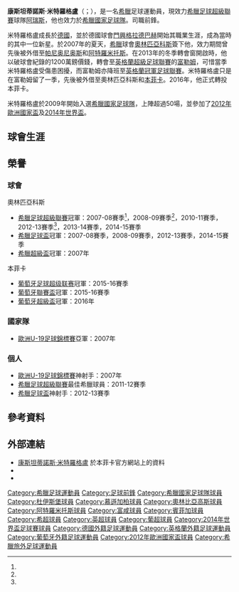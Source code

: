 {{noteTA|G1=football|G2=UEFA|G3=EPL|G4=德甲
|1=zh-hans:康斯坦蒂诺斯;zh-hk:康斯坦丁諾斯;zh-tw:康斯坦蒂諾斯;
|2=zh-hans:米特罗格卢;zh-hk:美度古;zh-tw:米特羅格盧;
|3=zh-hans:泛伊奥尼亚; zh-hant:彭里安奧斯;zh-tw:泛伊奧尼亞;
|4=zh-hans:阿瑞斯; zh-hant:阿里斯;
}}
{{Infobox football biography
| name        = 康斯坦蒂諾斯·米特羅格盧<br>Konstantinos Mitroglou
| image       = 20130814 AT-GR Kostas Mitroglou 2795.jpg
| image_size  = 200
| caption     = 2013年，米特羅格盧替[[希臘國家足球隊|希臘國家足球隊]]上陣
| fullname    = Konstantinos Mitroglou<ref>{{Cite news|title=Premier League Clubs submit Squad Lists |url=http://www.premierleague.com/content/dam/premierleague/site-content/News/publications/squad-lists/Premier-League-Squad-Lists-January-2014.pdf |publisher=Premier League |format=PDF |page=14 |date=2014-02-04 |accessdate=2014-02-09 |language=en |deadurl=yes |archiveurl=https://web.archive.org/web/20140809120722/http://www.premierleague.com/content/dam/premierleague/site-content/News/publications/squad-lists/Premier-League-Squad-Lists-January-2014.pdf |archivedate=2014-08-09 }}</ref>
| nickname            = Mitrogoal<ref>{{cite web |url=http://www.sentragoal.gr/article.asp?catid=16607&subid=2&pubid=129511541 |title=My name is Goal... MitroGoal! |publisher=sentragoal.gr |date=2013-10-04 |language=en |deadurl=yes |archiveurl=https://web.archive.org/web/20140523225408/http://www.sentragoal.gr/article.asp?catid=16607&subid=2&pubid=129511541 |archivedate=2014-05-23 }}</ref><ref>{{cite web |url=http://uk.reuters.com/article/2014/03/28/uk-soccer-england-fulham-idUKBREA2R1DQ20140328 |title=Mitrogoal back soon for Fulham, says Magath |publisher=Reuters |date=2014-03-28 |language=en |accessdate=2017-04-30 |archive-date=2014-05-24 |archive-url=https://web.archive.org/web/20140524022634/http://uk.reuters.com/article/2014/03/28/uk-soccer-england-fulham-idUKBREA2R1DQ20140328 |dead-url=no }}</ref>、Pistolero<ref>{{cite web |url= http://www.protothema.gr/sports/article/54141/kostas-mhtrogloy-pistolero-apo-moro-paidi/ |title= Κώστας Μήτρογλου: Πιστολέρο από... μωρό παιδί! |publisher= Proto Thema |date= 2009-12-06 |language= el |accessdate= 2017-04-30 |archive-date= 2018-11-25 |archive-url= https://web.archive.org/web/20181125115802/https://www.protothema.gr/sports/article/54141/kostas-mhtrogloy-pistolero-apo-moro-paidi/ |dead-url= no }}</ref><ref>{{cite web |url=http://www.dailymail.co.uk/sport/football/article-2549720/Move-Dimitar-Berbatov-firecracker-Kostas-Mitroglou-man-save-Fulham-drop.html |title=Move over Berbatov, Greek firecracker Mitroglou is the man to save Fulham from the drop |publisher=Daily Mail |date=2014-01-31 |language=en |accessdate=2017-04-30 |archive-date=2016-04-23 |archive-url=https://web.archive.org/web/20160423223139/http://www.dailymail.co.uk/sport/football/article-2549720/Move-Dimitar-Berbatov-firecracker-Kostas-Mitroglou-man-save-Fulham-drop.html |dead-url=no }}</ref>
| height      = {{height|m=1.88}}<ref name=si>{{cite web|url=http://sports.sportsillustrated.cnn.com/uefa/players.asp?player=64166|title=#23 Konstantinos Mitroglou|work=Europa League|publisher=SI.com|accessdate=2013-02-10|language=en|deadurl=yes|archiveurl=https://web.archive.org/web/20131220013004/http://sports.sportsillustrated.cnn.com/uefa/players.asp?player=64166|archivedate=2013-12-20}}</ref>
| birth_place =  [[希臘|希臘]][[卡瓦拉|卡瓦拉]]<ref name="si"/>
| birth_date  = {{birth date and age|df=yes|1988|03|12}}<ref name=si/>
| currentclub = [[阿瑞斯足球俱乐部|阿瑞斯]]
| clubnumber = 14
| position    =[[前鋒_(足球)|前鋒]] 
| youthyears1 = 2001–2005 | youthclubs1 = [[杜伊斯堡足球俱樂部|杜伊斯堡]]
| youthyears2 = 2005–2006 | youthclubs2 = [[門興格拉德巴赫足球俱樂部|門興格拉德巴赫]]
| years1 = 2005–2007 | clubs1 = [[門興格拉德巴赫足球俱樂部|門興格拉德巴赫二隊]]    | caps1 = 23 | goals1 = 0
| years2 = 2007–2014 | clubs2 = [[奥林匹亚科斯足球俱乐部|奧林匹亞科斯]]                           | caps2 = 92 | goals2 = 41
| years3 = 2011      | clubs3 = → [[帕尼奥尼奥斯足球俱乐部|帕尼奥尼奥斯]]                 | caps3 = 11 | goals3 = 8
| years4 = 2011–2012 | clubs4 = → [[阿特羅米托斯足球俱樂部|阿特羅米托斯]]                    | caps4 = 34 | goals4 = 17 
| years5 = 2014–2016 | clubs5 = [[富勒姆足球俱樂部|富勒姆]]                                   | caps5 = 3  | goals5 = 0 
| years6 = 2014–2015 | clubs6 = → [[奥林匹亚科斯足球俱乐部|奧林匹亞科斯]]                  | caps6 = 24 | goals6 = 16
| years7 = 2015–2016 | clubs7 = → [[里斯本與本菲卡體育|本菲卡]]                  | caps7 = 32 | goals7 = 20
| years8         = 2016–2017
| clubs8         = [[里斯本與本菲卡體育|本菲卡]]
| caps8          = 30
| goals8         = 18
| years9 = 2017–2021
| clubs9 = [[马赛奥林匹克|马赛]]
| caps9 = 32
| goals9 = 12
| years10 = 2019
| clubs10 = → [[加拉塔沙雷體育會|加拉塔沙雷]] (loan)
| caps10 = 7
| goals10 = 1
| years11 = 2019–2020
| clubs11 = → [[PSV燕豪芬|PSV燕豪芬]] (loan)
| caps11 = 13
| goals11 = 1
| years12 = 2021–
| clubs12 = [[阿瑞斯足球俱乐部|阿瑞斯]]
| caps12 = 1
| goals12 = 0
| nationalyears1 = 2005–2007
| nationalteam1  = 希臘 U19
| nationalcaps1  = 14
| nationalgoals1 = 12
| nationalyears2 = 2007–2010
| nationalteam2  = [[希臘21歲以下國家足球隊|希臘 U21]]
| nationalcaps2  = 16
| nationalgoals2 = 5
| nationalyears3 = 2009–
| nationalteam3  = [[希臘國家足球隊|希臘]]
| nationalcaps3  = 64
| nationalgoals3 = 17
| pcupdate = 2019-03-11
| ntupdate = 2018-11-15
}}
'''康斯坦蒂諾斯·米特羅格盧'''（{{lang-el|Κωνσταντίνος Μήτρογλου|Konstantínos Mítroglou}}；{{bd|1988年|3月12日}}），是一名[[希臘|希臘]]足球運動員，現效力[[希臘足球超級聯賽|希臘足球超級聯賽]]球隊[[阿瑞斯足球俱乐部|阿瑞斯]]，他也效力於[[希臘國家足球隊|希臘國家足球隊]]。司職前鋒。

米特羅格盧成長於[[德國|德國]]，並於德國球會[[門興格拉德巴赫足球俱樂部|門興格拉德巴赫]]開始其職業生涯，成為當時的其中一位新星。於2007年的夏天，[[希臘|希臘]]球會[[奥林匹亚科斯足球俱乐部|奧林匹亞科斯]]簽下他，效力期間曾先後被外借至[[帕尼奥尼奥斯足球俱乐部|帕尼奥尼奥斯]]和[[阿特羅米托斯足球俱樂部|阿特羅米托斯]]。在2013年的冬季轉會窗開啟時，他以破球會紀錄的1200萬鎊價錢，轉會至[[英格蘭超級足球聯賽|英格蘭超級足球聯賽]]的[[富勒姆足球俱樂部|富勒姆]]，可惜當季米特羅格盧受傷患困擾，而富勒姆亦降班至[[英格蘭冠軍足球聯賽|英格蘭冠軍足球聯賽]]。米特羅格盧只是在富勒姆留了一季，先後被外借至奧林匹亞科斯和[[里斯本與本菲卡體育|本菲卡]]。2016年，他正式轉投本菲卡。

米特羅格盧於2009年開始入選[[希臘國家足球隊|希臘國家足球隊]]，上陣超過50場，並參加了[[2012年歐洲國家盃|2012年歐洲國家盃]]及[[2014年世界盃|2014年世界盃]]。

== 球會生涯 ==
== 榮譽 ==
=== 球會 ===
;{{flagicon|GRE}} 奧林匹亞科斯
* [[希臘足球超級聯賽|希臘足球超級聯賽]]冠軍：2007-08賽季<ref name="sw"/>，2008-09賽季<ref name="sw"/>，2010-11賽季，2012-13賽季<ref name="sw"/>，2013-14賽季，2014-15賽季
* [[希臘足球盃|希臘足球盃]]冠軍：2007-08賽季，2008-09賽季，2012-13賽季，2014-15賽季
* [[希臘超級盃|希臘超級盃]]冠軍：2007年

;{{flagicon|POR}} 本菲卡
* [[葡萄牙足球超级联赛|葡萄牙足球超级联赛]]冠軍：2015-16賽季
* [[葡萄牙聯賽盃|葡萄牙聯賽盃]]冠軍：2015-16賽季
* [[葡萄牙超級盃|葡萄牙超級盃]]冠軍：2016年

=== 國家隊 ===
* [[歐洲U-19足球錦標賽|歐洲U-19足球錦標賽]]亞軍：2007年

=== 個人 ===
* [[歐洲U-19足球錦標賽|歐洲U-19足球錦標賽]]神射手：2007年
* [[希臘足球超級聯賽|希臘足球超級聯賽]]最佳希臘球員：2011-12賽季
* [[希臘足球盃|希臘足球盃]]神射手：2012-13賽季

== 參考資料 ==
{{Reflist|2}}

== 外部連結 ==
{{Commons category|Kostas Mitroglou}}
* [http://www.slbenfica.pt/Futebol/plantelprincipal/Jogador/tabid/1066/PID/4604/SeID/11/Mitroglou.aspx 康斯坦蒂諾斯·米特羅格盧] {{Wayback|url=http://www.slbenfica.pt/Futebol/plantelprincipal/Jogador/tabid/1066/PID/4604/SeID/11/Mitroglou.aspx |date=20170302050203 }}於本菲卡官方網站上的資料 {{pt icon}}
* {{FIFA player|318768}}
* {{UEFA player|103218}}

{{2014年世界杯足球赛希腊参赛名单}}

{{DEFAULTSORT:Mitroglou, Konstantinos}}
[[Category:希臘足球運動員|Category:希臘足球運動員]]
[[Category:足球前鋒|Category:足球前鋒]]
[[Category:希臘國家足球隊球員|Category:希臘國家足球隊球員]]
[[Category:杜伊斯堡球員|Category:杜伊斯堡球員]]
[[Category:慕遜加柏球員|Category:慕遜加柏球員]]
[[Category:奧林比亞高斯球員|Category:奧林比亞高斯球員]]
[[Category:阿特羅米托斯球員|Category:阿特羅米托斯球員]]
[[Category:富咸球員|Category:富咸球員]]
[[Category:賓菲加球員|Category:賓菲加球員]]
[[Category:希超球員|Category:希超球員]]
[[Category:英超球員|Category:英超球員]]
[[Category:葡超球員|Category:葡超球員]]
[[Category:2014年世界盃足球賽球員|Category:2014年世界盃足球賽球員]]
[[Category:德國外籍足球運動員|Category:德國外籍足球運動員]]
[[Category:英格蘭外籍足球運動員|Category:英格蘭外籍足球運動員]]
[[Category:葡萄牙外籍足球運動員|Category:葡萄牙外籍足球運動員]]
[[Category:2012年歐洲國家盃球員|Category:2012年歐洲國家盃球員]]
[[Category:希臘旅外足球運動員|Category:希臘旅外足球運動員]]